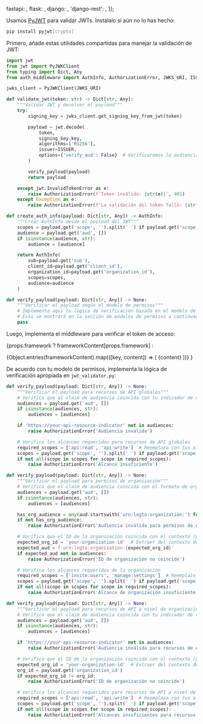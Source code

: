 

  fastapi: <FastApiValidation />,
  flask: <FlaskValidation />,
  django: <DjangoValidation />,
  'django-rest': <DjangoRestValidation />,
});

Usamos [PyJWT](https://github.com/jpadilla/pyjwt) para validar JWTs. Instálalo si aún no lo has hecho:

```bash
pip install pyjwt[crypto]
```

Primero, añade estas utilidades compartidas para manejar la validación de JWT:

```py title="jwt_validator.py"
import jwt
from jwt import PyJWKClient
from typing import Dict, Any
from auth_middleware import AuthInfo, AuthorizationError, JWKS_URI, ISSUER

jwks_client = PyJWKClient(JWKS_URI)

def validate_jwt(token: str) -> Dict[str, Any]:
    """Validar JWT y devolver el payload"""
    try:
        signing_key = jwks_client.get_signing_key_from_jwt(token)

        payload = jwt.decode(
            token,
            signing_key.key,
            algorithms=['RS256'],
            issuer=ISSUER,
            options={'verify_aud': False}  # Verificaremos la audiencia manualmente
        )

        verify_payload(payload)
        return payload

    except jwt.InvalidTokenError as e:
        raise AuthorizationError(f'Token inválido: {str(e)}', 401)
    except Exception as e:
        raise AuthorizationError(f'La validación del token falló: {str(e)}', 401)

def create_auth_info(payload: Dict[str, Any]) -> AuthInfo:
    """Crear AuthInfo desde el payload del JWT"""
    scopes = payload.get('scope', '').split(' ') if payload.get('scope') else []
    audience = payload.get('aud', [])
    if isinstance(audience, str):
        audience = [audience]

    return AuthInfo(
        sub=payload.get('sub'),
        client_id=payload.get('client_id'),
        organization_id=payload.get('organization_id'),
        scopes=scopes,
        audience=audience
    )

def verify_payload(payload: Dict[str, Any]) -> None:
    """Verificar el payload según el modelo de permisos"""
    # Implementa aquí tu lógica de verificación basada en el modelo de permisos
    # Esto se mostrará en la sección de modelos de permisos a continuación
    pass
```

Luego, implementa el middleware para verificar el token de acceso:

{props.framework
? frameworkContent[props.framework]
:

<Tabs groupId="api-framework">
  {Object.entries(frameworkContent).map(([key, content]) => (
    <TabItem key={key} value={key} label={getFrameworkName(key)}>
      {content}
    </TabItem>
  ))}
</Tabs>
}

De acuerdo con tu modelo de permisos, implementa la lógica de verificación apropiada en `jwt_validator.py`:

<Tabs groupId="permission-models">
<TabItem value="global-api-resources" label="Recursos de API globales">

```py title="jwt_validator.py"
def verify_payload(payload: Dict[str, Any]) -> None:
    """Verificar el payload para recursos de API globales"""
    # Verifica que el claim de audiencia coincida con tu indicador de recurso de API
    audiences = payload.get('aud', [])
    if isinstance(audiences, str):
        audiences = [audiences]

    if 'https://your-api-resource-indicator' not in audiences:
        raise AuthorizationError('Audiencia inválida')

    # Verifica los alcances requeridos para recursos de API globales
    required_scopes = ['api:read', 'api:write']  # Reemplaza con tus alcances requeridos reales
    scopes = payload.get('scope', '').split(' ') if payload.get('scope') else []
    if not all(scope in scopes for scope in required_scopes):
        raise AuthorizationError('Alcance insuficiente')
```

</TabItem>
<TabItem value="organization-permissions" label="Permisos de organización (no API)">

```py title="jwt_validator.py"
def verify_payload(payload: Dict[str, Any]) -> None:
    """Verificar el payload para permisos de organización"""
    # Verifica que el claim de audiencia coincida con el formato de organización
    audiences = payload.get('aud', [])
    if isinstance(audiences, str):
        audiences = [audiences]

    has_org_audience = any(aud.startswith('urn:logto:organization:') for aud in audiences)
    if not has_org_audience:
        raise AuthorizationError('Audiencia inválida para permisos de organización')

    # Verifica que el ID de la organización coincida con el contexto (puede que necesites extraerlo del contexto de la solicitud)
    expected_org_id = 'your-organization-id'  # Extraer del contexto de la solicitud
    expected_aud = f'urn:logto:organization:{expected_org_id}'
    if expected_aud not in audiences:
        raise AuthorizationError('ID de organización no coincide')

    # Verifica los alcances requeridos de la organización
    required_scopes = ['invite:users', 'manage:settings']  # Reemplaza con tus alcances requeridos reales
    scopes = payload.get('scope', '').split(' ') if payload.get('scope') else []
    if not all(scope in scopes for scope in required_scopes):
        raise AuthorizationError('Alcance de organización insuficiente')
```

</TabItem>
<TabItem value="organization-level-api-resources" label="Recursos de API a nivel de organización">

```py title="jwt_validator.py"
def verify_payload(payload: Dict[str, Any]) -> None:
    """Verificar el payload para recursos de API a nivel de organización"""
    # Verifica que el claim de audiencia coincida con tu indicador de recurso de API
    audiences = payload.get('aud', [])
    if isinstance(audiences, str):
        audiences = [audiences]

    if 'https://your-api-resource-indicator' not in audiences:
        raise AuthorizationError('Audiencia inválida para recursos de API a nivel de organización')

    # Verifica que el ID de la organización coincida con el contexto (puede que necesites extraerlo del contexto de la solicitud)
    expected_org_id = 'your-organization-id'  # Extraer del contexto de la solicitud
    org_id = payload.get('organization_id')
    if expected_org_id != org_id:
        raise AuthorizationError('ID de organización no coincide')

    # Verifica los alcances requeridos para recursos de API a nivel de organización
    required_scopes = ['api:read', 'api:write']  # Reemplaza con tus alcances requeridos reales
    scopes = payload.get('scope', '').split(' ') if payload.get('scope') else []
    if not all(scope in scopes for scope in required_scopes):
        raise AuthorizationError('Alcances insuficientes para recursos de API a nivel de organización')
```

</TabItem>
</Tabs>
